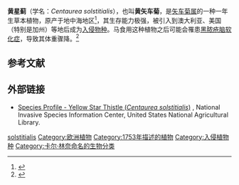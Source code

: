{{speciesbox
|image = Yellow star thistle.jpg
|taxon=Centaurea solstitialis
|authority = [[Carl_Linnaeus|L.]]
}}
'''黄星蓟'''（学名：''Centaurea solstitialis''），也叫'''黄矢车菊'''，是[[矢车菊属|矢车菊属]]的一种一年生草本植物，原产于地中海地区<ref>{{cite web|last=DiTomaso |first=J |title=Element Stewarship Abstract for ''Centaurea solstitialis'' |publisher=[[The_Nature_Conservancy|The Nature Conservancy]] |year=2001 |url=http://tncweeds.ucdavis.edu/esadocs/documnts/centsol.pdf |accessdate=2007-06-01 |archiveurl=https://web.archive.org/web/20070221130956/http://tncweeds.ucdavis.edu/esadocs/documnts/centsol.pdf |archivedate=2007-02-21 }}</ref>，其生存能力极强，被引入到澳大利亚、美国（特别是加州）等地后成为[[入侵物种|入侵物种]]。马食用这种植物之后可能会罹患[[黑脓疮脑软化症|黑脓疮脑软化症]]，导致其体重骤降。<ref>{{cite web|url=http://www.cal-ipc.org/ip/management/pdf/YSTMgmtweb.pdf|author1=Joseph M. Ditomaso|author2=Guy B. Kyser|author3=Michael J. Pitcairn|title=Yellow Starthistle Management Guide|publisher=California Invasive Plant Council|date=June 2006|access-date=2016-09-06|archive-url=https://web.archive.org/web/20160917175539/http://www.cal-ipc.org/ip/management/pdf/YSTMgmtweb.pdf|archive-date=2016-09-17}}</ref>

==参考文献==
{{Reflist}}

==外部链接==
{{Commons category|Centaurea solstitialis}}
* [https://www.invasivespeciesinfo.gov/profile/yellow-star-thistle Species Profile - Yellow Star Thistle (''Centaurea solstitialis'')] {{Wayback|url=https://www.invasivespeciesinfo.gov/profile/yellow-star-thistle |date=20200723143758 }}, National Invasive Species Information Center, United States National Agricultural Library.
{{Taxonbar|from=Q2068262}}

[[Category:矢车菊属|solstitialis]]
[[Category:欧洲植物|Category:欧洲植物]]
[[Category:1753年描述的植物|Category:1753年描述的植物]]
[[Category:入侵植物种|Category:入侵植物种]]
[[Category:卡尔·林奈命名的生物分类|Category:卡尔·林奈命名的生物分类]]